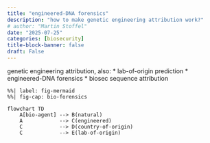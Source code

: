 ```yaml
---
title: "engineered-DNA forensics"
description: "how to make genetic engineering attribution work?"
# author: "Martin Stoffel"
date: "2025-07-25"
categories: [biosecurity]
title-block-banner: false
draft: False
---
```


genetic engineering attribution, also: 
* lab-of-origin prediction
* engineered-DNA forensics
* biosec sequence attribution

```mermaid
%%| label: fig-mermaid
%%| fig-cap: bio-forensics

flowchart TD
    A[bio-agent] --> B(natural)
    A            --> C(engineered)
    C            --> D(country-of-origin)
    C            --> E(lab-of-origin)    
```